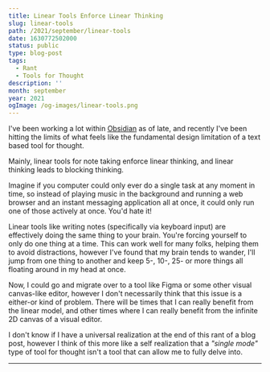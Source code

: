 ```yaml
---
title: Linear Tools Enforce Linear Thinking
slug: linear-tools
path: /2021/september/linear-tools
date: 1630772502000
status: public
type: blog-post
tags:
  - Rant
  - Tools for Thought
description: ''
month: september
year: 2021
ogImage: /og-images/linear-tools.png
---
```




I've been working a lot within [Obsidian](https://obsidian.md) as of late, and
recently I've been hitting the limits of what feels like the fundamental design
limitation of a text based tool for thought.

Mainly, linear tools for note taking enforce linear thinking, and linear
thinking leads to blocking thinking.

Imagine if you computer could only ever do a single task at any moment in time,
so instead of playing music in the background and running a web browser and an
instant messaging application all at once, it could only run one of those
actively at once. You'd hate it!

Linear tools like writing notes (specifically via keyboard input) are
effectively doing the same thing to your brain. You're forcing yourself to only
do one thing at a time. This can work well for many folks, helping them to avoid
distractions, however I've found that my brain tends to wander, I'll jump from
one thing to another and keep 5-, 10-, 25- or more things all floating around in
my head at once.

Now, I could go and migrate over to a tool like Figma or some other visual
canvas-like editor, however I don't necessarily think that this issue is a
either-or kind of problem. There will be times that I can really benefit from
the linear model, and other times where I can really benefit from the infinite
2D canvas of a visual editor.

I don't know if I have a universal realization at the end of this rant of a blog
post, however I think of this more like a self realization that a _"single
mode"_ type of tool for thought isn't a tool that can allow me to fully delve
into.

<Spacer />

---

<Spacer />

